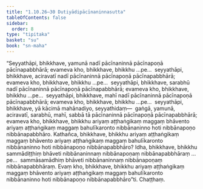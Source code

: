```yaml
---
title: "1.10.26–30 Dutiyādipācīnaninnasutta"
tableOfContents: false
sidebar:
  order: 8
type: "tipitaka"
basket: "su"
book: "sn-maha"
---
```



<DynamicBreadcrumb />

<Division number="128–132" book="sn-maha" bookNo="14">

<Paragraph number="243" book="sn-maha">
“Seyyathāpi, bhikkhave, yamunā nadī pācīnaninnā pācīnapoṇā pācīnapabbhārā; evameva kho, bhikkhave, bhikkhu …pe…  seyyathāpi, bhikkhave, aciravatī nadī pācīnaninnā pācīnapoṇā pācīnapabbhārā; evameva kho, bhikkhave, bhikkhu …pe…  seyyathāpi, bhikkhave, sarabhū nadī pācīnaninnā pācīnapoṇā pācīnapabbhārā; evameva kho, bhikkhave, bhikkhu …pe…  seyyathāpi, bhikkhave, mahī nadī pācīnaninnā pācīnapoṇā pācīnapabbhārā; evameva kho, bhikkhave, bhikkhu …pe…  seyyathāpi, bhikkhave, yā kācimā mahānadiyo, seyyathidaṃ—  gaṅgā, yamunā, aciravatī, sarabhū, mahī, sabbā tā pācīnaninnā pācīnapoṇā pācīnapabbhārā; evameva kho, bhikkhave, bhikkhu ariyaṃ aṭṭhaṅgikaṃ maggaṃ bhāvento ariyaṃ aṭṭhaṅgikaṃ maggaṃ bahulīkaronto nibbānaninno hoti nibbānapoṇo nibbānapabbhāro. Kathañca, bhikkhave, bhikkhu ariyaṃ aṭṭhaṅgikaṃ maggaṃ bhāvento ariyaṃ aṭṭhaṅgikaṃ maggaṃ bahulīkaronto nibbānaninno hoti nibbānapoṇo nibbānapabbhāro? Idha, bhikkhave, bhikkhu sammādiṭṭhiṃ bhāveti nibbānaninnaṃ nibbānapoṇaṃ nibbānapabbhāraṃ …pe…  sammāsamādhiṃ bhāveti nibbānaninnaṃ nibbānapoṇaṃ nibbānapabbhāraṃ. Evaṃ kho, bhikkhave, bhikkhu ariyaṃ aṭṭhaṅgikaṃ maggaṃ bhāvento ariyaṃ aṭṭhaṅgikaṃ maggaṃ bahulīkaronto nibbānaninno hoti nibbānapoṇo nibbānapabbhāro”ti.

</Paragraph>
</Division>

<Paragraph number="244" type="center" book="sn-maha">
Chaṭṭhaṃ.
</Paragraph>